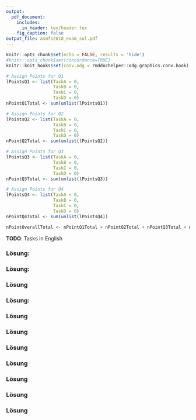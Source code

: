 ```yaml
---
output:
  pdf_document:
    includes:
      in_header: tex/header.tex
    fig_caption: false
output_file: asmfs2018_exam_sol.pdf
---
```


<!-- %\usepackage{fancyhdr} -->

\newcommand{\points}[1]
{\begin{flushright}\textbf{#1}\end{flushright}}

<!-- %\begin{document} -->
<!-- %\SweaveOpts{concordance=TRUE} -->
```r
knitr::opts_chunk$set(echo = FALSE, results = 'hide')
#knitr::opts_chunk$set(concordance=TRUE)
knitr::knit_hooks$set(conv.odg = rmddochelper::odg.graphics.conv.hook)
```

<!-- <<PointsQ1, echo=FALSE>>= -->
```r
# Assign Points for Q1
lPointsQ1 <- list(TaskA = 0,
                  TaskB = 0,
                  TaskC = 0,
                  TaskD = 0)
nPointQ1Total <- sum(unlist(lPointsQ1))
```
<!-- @ -->
<!-- <<PointsQ2, echo=FALSE>>= -->
```r
# Assign Points for Q2
lPointsQ2 <- list(TaskA = 0,
                  TaskB = 0,
                  TaskC = 0,
                  TaskD = 0)
nPointQ2Total <- sum(unlist(lPointsQ2))
```
<!-- @ -->
<!-- <<PointsQ3, echo=FALSE>>= -->
```r
# Assign Points for Q3
lPointsQ3 <- list(TaskA = 0,
                  TaskB = 0,
                  TaskC = 0,
                  TaskD = 0)
nPointQ3Total <- sum(unlist(lPointsQ3))
```
<!-- @ -->
<!-- <<PointsQ4, echo=FALSE>>= -->
```r
# Assign Points for Q4
lPointsQ4 <- list(TaskA = 0,
                  TaskB = 0,
                  TaskC = 0,
                  TaskD = 0)
nPointQ4Total <- sum(unlist(lPointsQ4))
```
<!-- @ -->
<!-- <<PointsTotal, echo=FALSE>>= -->
```r
nPointOverallTotal <- nPointQ1Total + nPointQ2Total + nPointQ3Total + nPointQ4Total
```
<!-- @ -->


\thispagestyle{empty}

\fcolorbox{white}{white}{
	\centering \parbox[t]{1.0\linewidth}{
		\fontsize{12pt}{20pt}\selectfont % 
		\vspace*{0.5cm} % 

   	\hfill 	Peter von Rohr \\ Institut f\"ur Agrarwissenschaften\\ D-USYS\\ ETH Z\"urich

		\vspace*{0.5cm} 
	}
}

\vspace*{2cm}

\fcolorbox{white}{white}{
	\parbox[t]{1.0\linewidth}{
		\centering \fontsize{25pt}{40pt}\selectfont %
		\vspace*{0.2cm}
		 751-7602-00 V \\
     L\"osungen zur Pr\"ufung    \\
     Angewandte Statistische Methoden in den Nutzierwissenschaften\\
     FS 2018

		\vspace*{0.7cm} % Space between the end of the title and the bottom of the grey box
	}
}


\vspace*{2cm}

<!-- % Table with Name -->
\begin{tabular}{p{3cm}p{6cm}}
Name:     &  \\
          &  \\
          &  \\
Legi-Nr:  & \\
\end{tabular}

<!-- % Table with Points -->

\vspace{5ex}
\begin{center}
\begin{tabular}{|p{3cm}|c|c|}
\hline
Aufgabe  &  Maximale Punktzahl  &  Erreichte Punktzahl\\
\hline
1        &  `r nPointQ1Total`  & \\
\hline
2        &  `r nPointQ2Total`  & \\
\hline
3        &  `r nPointQ3Total`  & \\
\hline
4        &  `r nPointQ4Total`  & \\
\hline
Total    &  `r nPointOverallTotal` & \\
\hline
\end{tabular}
\end{center}

__TODO__: Tasks in English

\clearpage
\pagebreak

\section*{Aufgabe 1: }
\begin{enumerate}
\item[a)] \end{enumerate}
\points{`r lPointsQ1$TaskA`}

\noindent\textbf{L\"osung:}


\clearpage
\pagebreak

\begin{enumerate}
\item[b)] 
\end{enumerate}

\points{`r lPointsQ1$TaskB`}

### Lösung: 

\clearpage
\pagebreak

\begin{enumerate}
\item[c)]
\end{enumerate}

\points{`r lPointsQ1$TaskC`}

### Lösung: 

\clearpage
\pagebreak

\section*{Aufgabe 2: }


\clearpage
\pagebreak

\begin{enumerate}
\item[a)] 
\end{enumerate}
\points{`r lPointsQ2$TaskA`}

### Lösung

\clearpage
\pagebreak

\begin{enumerate}
\item[b)] 
\end{enumerate}
\points{`r lPointsQ2$TaskB`}

\clearpage
\pagebreak

\begin{enumerate}
\item[c)] 
\end{enumerate}
\points{`r lPointsQ2$TaskC`}


\clearpage
\pagebreak

### Lösung: 


\clearpage
\pagebreak


\section*{Aufgabe 3: }

\begin{enumerate}
\item[a)] 
\end{enumerate}
\points{`r lPointsQ3$TaskA`}

### Lösung

\clearpage
\pagebreak

\begin{enumerate}
\item[b)] 
\end{enumerate}
\points{`r lPointsQ3$TaskB`}

### Lösung

\clearpage
\pagebreak

\begin{enumerate}
\item[c)] 
\end{enumerate}
\points{`r lPointsQ3$TaskC`}

### Lösung

\clearpage
\pagebreak

\begin{enumerate}
\item[d)] 
\end{enumerate}
\points{`r lPointsQ3$TaskD`}

### Lösung

\clearpage
\pagebreak

\section*{Aufgabe 4: }

\begin{enumerate}
\item[a)]
\end{enumerate}
\points{`r lPointsQ4$TaskA`}

### Lösung

\clearpage
\pagebreak

\begin{enumerate}
\item[b)] 
\end{enumerate}
\points{`r lPointsQ4$TaskB`}

### Lösung

\clearpage
\pagebreak

\begin{enumerate}
\item[c)] 
\end{enumerate}
\points{`r lPointsQ4$TaskC`}



\clearpage
\pagebreak

\begin{enumerate}
\item[d)] 
\end{enumerate}
\points{`r lPointsQ4$TaskD`}


### Lösung
